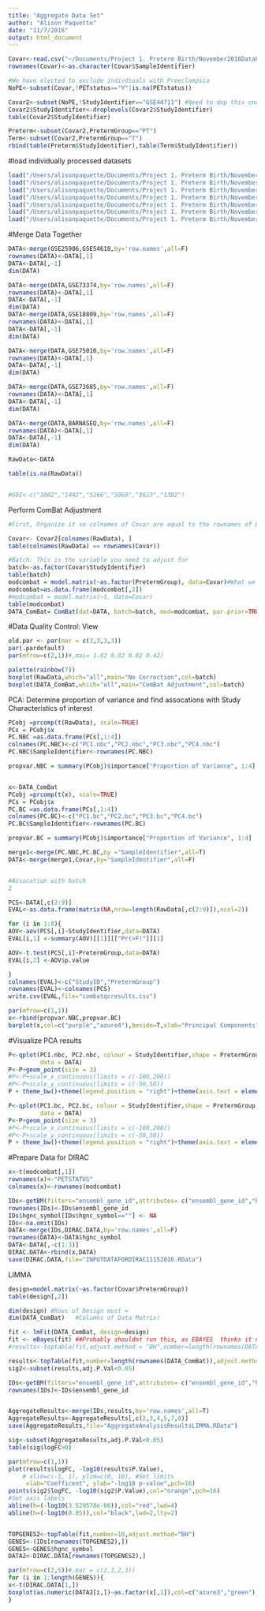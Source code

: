 ```yaml
---
title: "Aggregate Data Set"
author: "Alison Paquette"
date: "11/7/2016"
output: html_document
---
```

```r
Covar<-read.csv("~/Documents/Project 1. Preterm Birth/November2016DataProcessing/Covar.csv")
rownames(Covar)<-as.character(Covar$SampleIdentifier)

#We have elected to exclude indivdiuals with Preeclampsia
NoPE<-subset(Covar,!PETstatus=="Y"|is.na(PETstatus))

Covar2<-subset(NoPE,!StudyIdentifier=="GSE44711") #Need to dop this one study because it only  has preterm infants
Covar2$StudyIdentifier<-droplevels(Covar2$StudyIdentifier)
table(Covar2$StudyIdentifier)

Preterm<-subset(Covar2,PretermGroup=="PT")
Term<-subset(Covar2,PretermGroup=="T")
rbind(table(Preterm$StudyIdentifier),table(Term$StudyIdentifier))

```

#load individually processed datasets
```r
load("/Users/alisonpaquette/Documents/Project 1. Preterm Birth/November2016DataProcessing/CompleteDatasets/GSE18809on1172016.RData")
load("/Users/alisonpaquette/Documents/Project 1. Preterm Birth/November2016DataProcessing/CompleteDatasets/GSE25906on1172016.RData")
load("/Users/alisonpaquette/Documents/Project 1. Preterm Birth/November2016DataProcessing/CompleteDatasets/GSE54618on1172016.RData")
load("/Users/alisonpaquette/Documents/Project 1. Preterm Birth/November2016DataProcessing/CompleteDatasets/GSE73374on1172016.RData")
load("/Users/alisonpaquette/Documents/Project 1. Preterm Birth/November2016DataProcessing/CompleteDatasets/GSE75010on1172016.RData")
load("/Users/alisonpaquette/Documents/Project 1. Preterm Birth/November2016DataProcessing/CompleteDatasets/GSE73685on1172016.RData")
load("/Users/alisonpaquette/Documents/Project 1. Preterm Birth/November2016DataProcessing/CompleteDatasets/BARNASEQon1172016.RData")

```

#Merge Data Together
```r
DATA<-merge(GSE25906,GSE54618,by='row.names',all=F)
rownames(DATA)<-DATA[,1]
DATA<-DATA[,-1]
dim(DATA)

DATA<-merge(DATA,GSE73374,by='row.names',all=F)
rownames(DATA)<-DATA[,1]
DATA<-DATA[,-1]
dim(DATA)
DATA<-merge(DATA,GSE18809,by='row.names',all=F)
rownames(DATA)<-DATA[,1]
DATA<-DATA[,-1]
dim(DATA)

DATA<-merge(DATA,GSE75010,by='row.names',all=F)
rownames(DATA)<-DATA[,1]
DATA<-DATA[,-1]
dim(DATA)

DATA<-merge(DATA,GSE73685,by='row.names',all=F)
rownames(DATA)<-DATA[,1]
DATA<-DATA[,-1]
dim(DATA)

DATA<-merge(DATA,BARNASEQ,by='row.names',all=F)
rownames(DATA)<-DATA[,1]
DATA<-DATA[,-1]
dim(DATA)

RawData<-DATA

table(is.na(RawData))


#GOI<-c("1082","1442","5266","5069","3623","1392")

```

Perform ComBat Adjustment
```r
#First, Organize it so colnames of Covar are equal to the rownames of Data

Covar<- Covar2[colnames(RawData), ]
table(colnames(RawData) == rownames(Covar))

#Batch: This is the variable you need to adjust for
batch<-as.factor(Covar$StudyIdentifier)
table(batch)
modcombat = model.matrix(~as.factor(PretermGroup), data=Covar)#What we are protecting
modcombat=as.data.frame(modcombat[,2])
#modcombat = model.matrix(~1, data=Covar)
table(modcombat)
DATA_ComBat= ComBat(dat=DATA, batch=batch, mod=modcombat, par.prior=TRUE, prior.plots=FALSE)
```

#Data Quality Control: View
```r
old.par <- par(mar = c(3,3,3,3))
par(.pardefault)
par(mfrow=c(2,1))#,mai= 1.02 0.82 0.82 0.42)

palette(rainbow(7))
boxplot(RawData,which="all",main="No Correction",col=batch)
boxplot(DATA_ComBat,which="all",main="ComBat Adjustment",col=batch)

```

PCA: Determine proportion of variance and find assocations with Study Characteristics of interest
```r
PCobj =prcomp(t(RawData), scale=TRUE)
PCs = PCobj$x
PC.NBC =as.data.frame(PCs[,1:4])
colnames(PC.NBC)<-c("PC1.nbc","PC2.nbc","PC3.nbc","PC4.nbc")
PC.NBC$SampleIdentifier<-rownames(PC.NBC)

propvar.NBC = summary(PCobj)$importance["Proportion of Variance", 1:4]


x<-DATA_ComBat
PCobj =prcomp(t(x), scale=TRUE)
PCs = PCobj$x
PC.BC =as.data.frame(PCs[,1:4])
colnames(PC.BC)<-c("PC1.bc","PC2.bc","PC3.bc","PC4.bc")
PC.BC$SampleIdentifier<-rownames(PC.BC)

propvar.BC = summary(PCobj)$importance["Proportion of Variance", 1:4]

merge1<-merge(PC.NBC,PC.BC,by ="SampleIdentifier",all=T)
DATA<-merge(merge1,Covar,by="SampleIdentifier",all=F)


#Assocation with batch
2

PCS<-DATA[,c(2:9)]
EVAL<-as.data.frame(matrix(NA,nrow=length(RawData[,c(2:9)]),ncol=2))

for (i in 1:8){
AOV<-aov(PCS[,i]~StudyIdentifier,data=DATA)
EVAL[i,1] <-summary(AOV)[[1]][["Pr(>F)"]][1]

AOV<-t.test(PCS[,i]~PretermGroup,data=DATA)
EVAL[i,2] <-AOV$p.value

}
colnames(EVAL)<-c("StudyID","PretermGroup")
rownames(EVAL)<-colnames(PCS)
write.csv(EVAL,file="combatqcresults.csv")
```


```r
par(mfrow=c(1,1))
x<-rbind(propvar.NBC,propvar.BC)
barplot(x,col=c("purple","azure4"),beside=T,xlab="Principal Components",ylab="% of Variation")
```

#Visualize PCA results
```r
P<-qplot(PC1.nbc, PC2.nbc, colour = StudyIdentifier,shape = PretermGroup,
         data = DATA)
P<-P+geom_point(size = 3)
#P<-P+scale_x_continuous(limits = c(-100,200))
#P<-P+scale_y_continuous(limits = c(-50,50))
P + theme_bw()+theme(legend.position = "right")+theme(axis.text = element_text(size = 15))

P<-qplot(PC1.bc, PC2.bc, colour = StudyIdentifier,shape = PretermGroup,
         data = DATA)
P<-P+geom_point(size = 3)
#P<-P+scale_x_continuous(limits = c(-100,200))
#P<-P+scale_y_continuous(limits = c(-50,50))
P + theme_bw()+theme(legend.position = "right")+theme(axis.text = element_text(size = 15))

```

#Prepare Data for DIRAC
```r
x<-t(modcombat[,1])
rownames(x)<-"PETSTATUS"
colnames(x)<-rownames(modcombat)

IDs<-getBM(filters="ensembl_gene_id",attributes= c("ensembl_gene_id","hgnc_symbol"),values=rownames(DIRAC.DATA), mart=ensembl)
rownames(IDs)<-IDs$ensembl_gene_id
IDs$hgnc_symbol[IDs$hgnc_symbol==""] <- NA
IDs<-na.omit(IDs)
DATA<-merge(IDs,DIRAC.DATA,by='row.names',all=F)
rownames(DATA)<-DATA$hgnc_symbol
DATA<-DATA[,-c(1:3)]
DIRAC.DATA<-rbind(x,DATA)
save(DIRAC.DATA,file="INPUTDATAFORDIRAC11152016.RData")
```


LIMMA
```r
design=model.matrix(~as.factor(Covar$PretermGroup))
table(design[,2])

dim(design) #Rows of Design must =
dim(DATA_ComBat)   #Columns of Data Matrix!

fit <- lmFit(DATA_ComBat, design=design)
fit <- eBayes(fit) ##Probably shouldnt run this, as EBAYES  thinks it needs all genes
#results<-toptable(fit,adjust.method = "BH",number=length(rownames(DATA)))

results<-topTable(fit,number=length(rownames(DATA_ComBat)),adjust.method="BH")
sig2<-subset(results,adj.P.Val<0.05)

IDs<-getBM(filters="ensembl_gene_id",attributes= c("ensembl_gene_id","hgnc_symbol"),values=rownames(results), mart=ensembl)
rownames(IDs)<-IDs$ensembl_gene_id


AggregateResults<-merge(IDs,results,by='row.names',all=T)
AggregateResults<-AggregateResults[,c(2,3,4,5,7,8)]
save(AggregateResults,file="AggregateAnalysisResultsLIMMA.RData")

sig<-subset(AggregateResults,adj.P.Val<0.05)
table(sig$logFC>0)

par(mfrow=c(1,1))
plot(results$logFC, -log10(results$P.Value),
    # xlim=c(-1, 1), ylim=c(0, 10), #Set limits
     xlab="Coefficent", ylab="-log10 p-value",pch=16)
points(sig2$logFC, -log10(sig2$P.Value),col="orange",pch=16)
#Set axis labels
abline(h=(-log10(3.529578e-06)),col="red",lwd=4)
abline(h=(-log10(0.05)),col="black",lwd=2,lty=2)


TOPGENES2<-topTable(fit,number=10,adjust.method="BH")
GENES<-(IDs[rownames(TOPGENES2),])
GENES<-GENES$hgnc_symbol
DATA2<-DIRAC.DATA[rownames(TOPGENES2),]

par(mfrow=c(2,5))#,mar = c(2,3,2,3))
for (i in 1:length(GENES)){
x<-t(DIRAC.DATA[1,])
boxplot(as.numeric(DATA2[i,])~as.factor(x[,1]),col=c("azure3","green"),notch=F,main=GENES[i])
}
```

